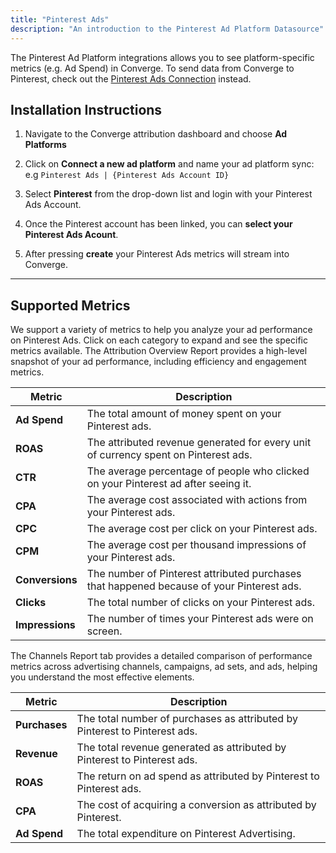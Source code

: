```yaml
---
title: "Pinterest Ads"
description: "An introduction to the Pinterest Ad Platform Datasource"
---
```


<Note> The Pinterest Ad Platform integrations allows you to see platform-specific metrics (e.g. Ad Spend) in Converge. 
To send data from Converge to Pinterest, check out the [Pinterest Ads Connection](../../connections/pinterest) instead.</Note>

## Installation Instructions

<AccordionGroup >
<Accordion icon="list" title="Installation Instructions">

1. Navigate to the Converge attribution dashboard and choose **Ad Platforms** 
   &nbsp;

2. Click on **Connect a new ad platform** and name your ad platform sync: e.g `Pinterest Ads | {Pinterest Ads Account ID}`
   &nbsp;

3. Select **Pinterest** from the drop-down list and login with your Pinterest Ads Account.
   &nbsp;

4. Once the Pinterest account has been linked, you can **select your Pinterest Ads Acount**. 

5. After pressing **create** your Pinterest Ads metrics will stream into Converge.
   &nbsp;


</Accordion>
</AccordionGroup> 

---
## Supported Metrics

We support a variety of metrics to help you analyze your ad performance on Pinterest Ads. Click on each category to expand and see the specific metrics available.
<AccordionGroup>
<Accordion icon="chart-column" title="Overview Report">
The Attribution Overview Report provides a high-level snapshot of your ad performance, including efficiency and engagement metrics.

| Metric        | Description                                                     |
|---------------|-----------------------------------------------------------------|
| **Ad Spend**  | The total amount of money spent on your Pinterest ads.                    |
| **ROAS**      | The attributed revenue generated for every unit of currency spent on Pinterest ads.  |
| **CTR**       | The average percentage of people who clicked on your Pinterest ad after seeing it.       |
| **CPA**       | The average cost associated with actions from your Pinterest ads.         |
| **CPC**       | The average cost per click on your Pinterest ads.                         |
| **CPM**       | The average cost per thousand impressions of your Pinterest ads.          |
| **Conversions** | The number of Pinterest attributed purchases that happened because of your Pinterest ads.    |
| **Clicks**    | The total number of clicks on your Pinterest ads.                         |
| **Impressions**| The number of times your Pinterest ads were on screen.                   |

</Accordion>

<Accordion icon="network-wired" title="Channels Report">
The Channels Report tab provides a detailed comparison of performance metrics across advertising channels, campaigns, ad sets, and ads, helping you understand the most effective elements.

| Metric        | Description                                                  |
|---------------|--------------------------------------------------------------|
| **Purchases** | The total number of purchases as attributed by Pinterest to Pinterest ads.  |
| **Revenue**   | The total revenue generated as attributed by Pinterest to Pinterest ads. |
| **ROAS**      | The return on ad spend as attributed by Pinterest to Pinterest ads.                         |
| **CPA**       | The cost of acquiring a conversion as attributed by Pinterest.        |
| **Ad Spend**  | The total expenditure on Pinterest Advertising.                                |

</Accordion>
</AccordionGroup>